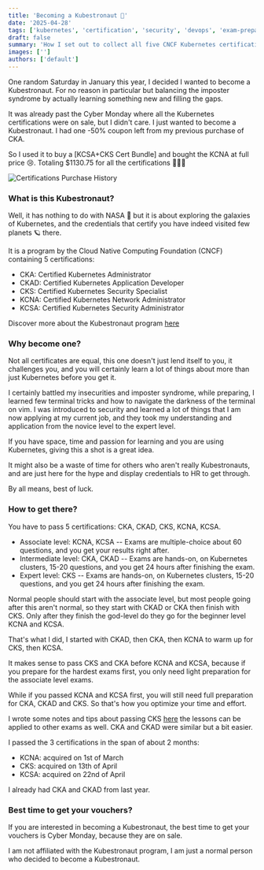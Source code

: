 ```yaml
---
title: 'Becoming a Kubestronaut 🚀'
date: '2025-04-28'
tags: ['kubernetes', 'certification', 'security', 'devops', 'exam-preparation']
draft: false
summary: 'How I set out to collect all five CNCF Kubernetes certifications and become a Kubestronaut 🚀'
images: ['']
authors: ['default']
---
```


One random Saturday in January this year, I decided I wanted to become a Kubestronaut. For no reason in particular but balancing the imposter syndrome by actually learning something new and filling the gaps.

It was already past the Cyber Monday where all the Kubernetes certifications were on sale, but I didn't care. I just wanted to become a Kubestronaut. I had one -50% coupon left from my previous purchase of CKA.

So I used it to buy a [KCSA+CKS Cert Bundle] and bought the KCNA at full price 😢. Totaling $1130.75 for all the certifications 💸💸💸

![Certifications Purchase History](/static/blogs/certification-purchase-history.jpg)

### What is this Kubestronaut?

Well, it has nothing to do with NASA 🚀 but it is about exploring the galaxies of Kubernetes, and the credentials that certify you have indeed visited few planets 🪐 there.

It is a program by the Cloud Native Computing Foundation (CNCF) containing 5 certifications:

- CKA: Certified Kubernetes Administrator
- CKAD: Certified Kubernetes Application Developer
- CKS: Certified Kubernetes Security Specialist
- KCNA: Certified Kubernetes Network Administrator
- KCSA: Certified Kubernetes Security Administrator

Discover more about the Kubestronaut program [here](https://www.cncf.io/training/kubestronaut/)

### Why become one?

Not all certificates are equal, this one doesn't just lend itself to you, it challenges you, and you will certainly learn a lot of things about more than just Kubernetes before you get it.

I certainly battled my insecurities and imposter syndrome, while preparing, I learned few terminal tricks and how to navigate the darkness of the terminal on vim. I was introduced to security and learned a lot of things that I am now applying at my current job, and they took my understanding and application from the novice level to the expert level.

If you have space, time and passion for learning and you are using Kubernetes, giving this a shot is a great idea.

It might also be a waste of time for others who aren't really Kubestronauts, and are just here for the hype and display credentials to HR to get through.

By all means, best of luck.

### How to get there?

You have to pass 5 certifications: CKA, CKAD, CKS, KCNA, KCSA.

- Associate level: KCNA, KCSA -- Exams are multiple-choice about 60 questions, and you get your results right after.
- Intermediate level: CKA, CKAD -- Exams are hands-on, on Kubernetes clusters, 15-20 questions, and you get 24 hours after finishing the exam.
- Expert level: CKS -- Exams are hands-on, on Kubernetes clusters, 15-20 questions, and you get 24 hours after finishing the exam.

Normal people should start with the associate level, but most people going after this aren't normal, so they start with CKAD or CKA then finish with CKS. Only after they finish the god-level do they go for the beginner level KCNA and KCSA.

That's what I did, I started with CKAD, then CKA, then KCNA to warm up for CKS, then KCSA.

It makes sense to pass CKS and CKA before KCNA and KCSA, because if you prepare for the hardest exams first, you only need light preparation for the associate level exams.

While if you passed KCNA and KCSA first, you will still need full preparation for CKA, CKAD and CKS. So that's how you optimize your time and effort.

I wrote some notes and tips about passing CKS [here](/blog/CKS) the lessons can be applied to other exams as well. CKA and CKAD were similar but a bit easier.

I passed the 3 certifications in the span of about 2 months:

- KCNA: acquired on 1st of March
- CKS: acquired on 13th of April
- KCSA: acquired on 22nd of April

I already had CKA and CKAD from last year.

### Best time to get your vouchers?

If you are interested in becoming a Kubestronaut, the best time to get your vouchers is Cyber Monday, because they are on sale.

I am not affiliated with the Kubestronaut program, I am just a normal person who decided to become a Kubestronaut.
